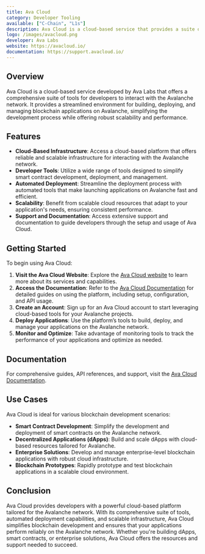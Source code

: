 ```yaml
---
title: Ava Cloud
category: Developer Tooling
available: ["C-Chain", "L1s"]
description: Ava Cloud is a cloud-based service that provides a suite of tools for developers to interact with the Avalanche network.
logo: /images/avacloud.png
developer: Ava Labs
website: https://avacloud.io/
documentation: https://support.avacloud.io/
---
```


## Overview

Ava Cloud is a cloud-based service developed by Ava Labs that offers a comprehensive suite of tools for developers to interact with the Avalanche network. It provides a streamlined environment for building, deploying, and managing blockchain applications on Avalanche, simplifying the development process while offering robust scalability and performance.

## Features

- **Cloud-Based Infrastructure**: Access a cloud-based platform that offers reliable and scalable infrastructure for interacting with the Avalanche network.
- **Developer Tools**: Utilize a wide range of tools designed to simplify smart contract development, deployment, and management.
- **Automated Deployment**: Streamline the deployment process with automated tools that make launching applications on Avalanche fast and efficient.
- **Scalability**: Benefit from scalable cloud resources that adapt to your application's needs, ensuring consistent performance.
- **Support and Documentation**: Access extensive support and documentation to guide developers through the setup and usage of Ava Cloud.

## Getting Started

To begin using Ava Cloud:

1. **Visit the Ava Cloud Website**: Explore the [Ava Cloud website](https://avacloud.io/) to learn more about its services and capabilities.
2. **Access the Documentation**: Refer to the [Ava Cloud Documentation](https://support.avacloud.io/) for detailed guides on using the platform, including setup, configuration, and API usage.
3. **Create an Account**: Sign up for an Ava Cloud account to start leveraging cloud-based tools for your Avalanche projects.
4. **Deploy Applications**: Use the platform’s tools to build, deploy, and manage your applications on the Avalanche network.
5. **Monitor and Optimize**: Take advantage of monitoring tools to track the performance of your applications and optimize as needed.

## Documentation

For comprehensive guides, API references, and support, visit the [Ava Cloud Documentation](https://support.avacloud.io/).

## Use Cases

Ava Cloud is ideal for various blockchain development scenarios:

- **Smart Contract Development**: Simplify the development and deployment of smart contracts on the Avalanche network.
- **Decentralized Applications (dApps)**: Build and scale dApps with cloud-based resources tailored for Avalanche.
- **Enterprise Solutions**: Develop and manage enterprise-level blockchain applications with robust cloud infrastructure.
- **Blockchain Prototypes**: Rapidly prototype and test blockchain applications in a scalable cloud environment.

## Conclusion

Ava Cloud provides developers with a powerful cloud-based platform tailored for the Avalanche network. With its comprehensive suite of tools, automated deployment capabilities, and scalable infrastructure, Ava Cloud simplifies blockchain development and ensures that your applications perform reliably on the Avalanche network. Whether you're building dApps, smart contracts, or enterprise solutions, Ava Cloud offers the resources and support needed to succeed.

